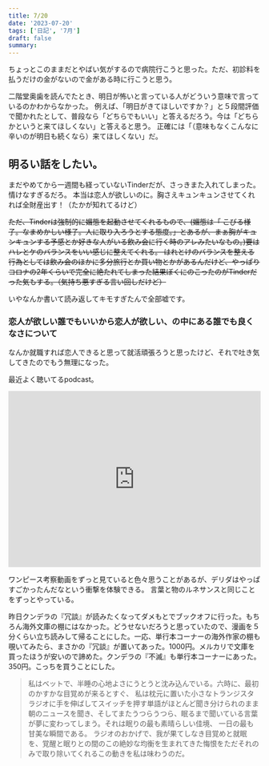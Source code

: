 ```yaml
---
title: 7/20
date: '2023-07-20'
tags: ['日記', '7月']
draft: false
summary:
---
```



ちょっとこのままだとやばい気がするので病院行こうと思った。ただ、初診料を払うだけの金がないので金がある時に行こうと思う。

二階堂奥歯を読んでたとき、明日が怖いと言っている人がどういう意味で言っているのかわからなかった。
例えば、「明日がきてほしいですか？」と５段間評価で聞かれたとして、普段なら「どちらでもいい」と答えるだろう。今は「どちらかというと来てほしくない」と答えると思う。
正確には「（意味もなくこんなに辛いのが明日も続くなら）来てほしくない」だ。

## 明るい話をしたい。
まだやめてから一週間も経っていないTinderだが、さっきまた入れてしまった。情けなすぎるだろ。
本当は恋人が欲しいのに。胸さえキュンキュンさせてくれれば全財産出す！（たかが知れてるけど）

~~ただ、Tinderは強制的に媚態を起動させてくれるもので、(媚態は「 こびる様子。なまめかしい様子。人に取り入ろうとする態度。」とあるが、まぁ胸がキュンキュンする予感とか好きな人がいる飲み会に行く時のアレみたいなもの。)要はハレとケのバランスをいい感じに整えてくれる。
はれとけのバランスを整える行為としては飲み会のほかに多分旅行とか買い物とかがあるんだけど、やっぱりコロナの2年くらいで完全に絶たれてしまった結果ぼくにのこったのがTinderだった気もする。（気持ち悪すぎる言い回しだけど）~~

いやなんか書いて読み返してキモすぎたんで全部嘘です。
### 恋人が欲しい誰でもいいから恋人が欲しい、の中にある誰でも良くなさについて
なんか就職すれば恋人できると思って就活頑張ろうと思ったけど、それで吐き気してきたのでもう無理になった。

最近よく聴いてるpodcast。
<iframe src="https://open.spotify.com/embed/episode/44wn6O9Ip3oizL3UsoHqwB?utm_source=generator" width="100%" height="352" frameBorder="0" allowfullscreen="" allow="autoplay; clipboard-write; encrypted-media; fullscreen; picture-in-picture" loading="lazy"></iframe>


ワンピース考察動画をずっと見ていると色々思うことがあるが、デリダはやっぱすごかったんだなという衝撃を体験できる。
言葉と物のルネサンスと同じことをずっとやっている。


昨日クンデラの『冗談』が読みたくなってダメもとでブックオフに行った。もちろん海外文庫の棚にはなかった。どうせないだろうと思っていたので、漫画を５分くらい立ち読みして帰ることにした。一応、単行本コーナーの海外作家の棚も覗いてみたら、まさかの『冗談』が置いてあった。1000円。メルカリで文庫を買ったほうが安いので諦めた。クンデラの『不滅』も単行本コーナーにあった。350円。こっちを買うことにした。
>私はベットで、半睡の心地よさにうとうと沈み込んでいる。六時に、最初のかすかな目覚めが来るとすぐ、 私は枕元に置いた小さなトランジスタラジオに手を伸ばしてスイッチを押す単語がほとんど聞き分けられのまま朝のニュースを聞き、そしてまたうつらうつら、眠るまで聞いている言葉が夢に変わってしまう。それは眠りの最も素晴らしい佳境、 一日の最も甘美な瞬間である。  ラジオのおかげで、我が果てしなき目覚めと就眠を、覚醒と眠りとの間のこの絶妙な均衡を生まれてきた悔恨をただそれのみで取り除いてくれるこの動きを私は味わうのだ。 
